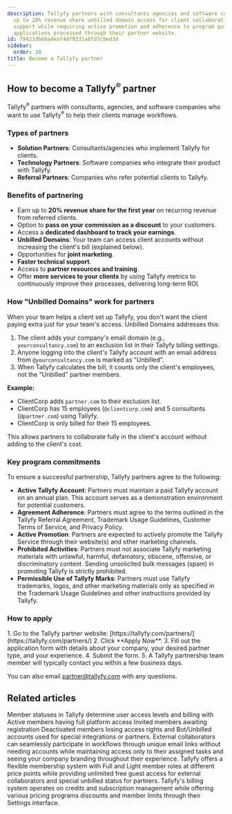 ```yaml
---
description: Tallyfy partners with consultants agencies and software companies offering
  up to 20% revenue share unbilled domain access for client collaboration and comprehensive
  support while requiring active promotion and adherence to program guidelines with
  applications processed through their partner website.
id: 79423db6ba4eaf4df9231a8fd7cbed3d
sidebar:
  order: 20
title: Become a Tallyfy partner
---
```



## How to become a Tallyfy<sup>®</sup> partner

Tallyfy<sup>®</sup> partners with consultants, agencies, and software companies who want to use Tallyfy<sup>®</sup> to help their clients manage workflows.

### Types of partners

- **Solution Partners**: Consultants/agencies who implement Tallyfy for clients.
- **Technology Partners**: Software companies who integrate their product with Tallyfy.
- **Referral Partners**: Companies who refer potential clients to Tallyfy.

### Benefits of partnering

- Earn up to **20% revenue share for the first year** on recurring revenue from referred clients.
- Option to **pass on your commission as a discount** to your customers.
- Access a **dedicated dashboard to track your earnings**.
- **Unbilled Domains**: Your team can access client accounts without increasing the client's bill (explained below).
- Opportunities for **joint marketing**.
- **Faster technical support**.
- Access to **partner resources and training**.
- Offer **more services to your clients** by using Tallyfy metrics to continuously improve their processes, delivering long-term ROI.

### How "Unbilled Domains" work for partners

When your team helps a client set up Tallyfy, you don't want the client paying extra just for your team's access. Unbilled Domains addresses this:

1. The client adds your company's email domain (e.g., `yourconsultancy.com`) to an exclusion list in their Tallyfy billing settings.
2. Anyone logging into the client's Tallyfy account with an email address from `@yourconsultancy.com` is marked as "Unbilled".
3. When Tallyfy calculates the bill, it counts only the client's employees, not the "Unbilled" partner members.

**Example:**
- ClientCorp adds `partner.com` to their exclusion list.
- ClientCorp has 15 employees (`@clientcorp.com`) and 5 consultants (`@partner.com`) using Tallyfy.
- ClientCorp is only billed for their 15 employees.

This allows partners to collaborate fully in the client's account without adding to the client's cost.

### Key program commitments

To ensure a successful partnership, Tallyfy partners agree to the following:

- **Active Tallyfy Account**: Partners must maintain a paid Tallyfy account on an annual plan. This account serves as a demonstration environment for potential customers.
- **Agreement Adherence**: Partners must agree to the terms outlined in the Tallyfy Referral Agreement, Trademark Usage Guidelines, Customer Terms of Service, and Privacy Policy.
- **Active Promotion**: Partners are expected to actively promote the Tallyfy Service through their website(s) and other marketing channels.
- **Prohibited Activities**: Partners must not associate Tallyfy marketing materials with unlawful, harmful, defamatory, obscene, offensive, or discriminatory content. Sending unsolicited bulk messages (spam) in promoting Tallyfy is strictly prohibited.
- **Permissible Use of Tallyfy Marks**: Partners must use Tallyfy trademarks, logos, and other marketing materials only as specified in the Trademark Usage Guidelines and other instructions provided by Tallyfy.

### How to apply

<Steps>
1. Go to the Tallyfy partner website: [https://tallyfy.com/partners/](https://tallyfy.com/partners/)
2. Click **Apply Now**.
3. Fill out the application form with details about your company, your desired partner type, and your experience.
4. Submit the form.
5. A Tallyfy partnership team member will typically contact you within a few business days.
</Steps>

You can also email [partner@tallyfy.com](mailto:partner@tallyfy.com) with any questions.


## Related articles
<CardGrid>
<LinkTitleCard header="<b>Org Settings > Understanding Member Statuses</b>" href="/products/pro/settings/org-settings/understanding-member-statuses/" > Member statuses in Tallyfy determine user access levels and billing with Active members having full platform access Invited members awaiting registration Deactivated members losing access rights and Bot/Unbilled accounts used for special integrations or partners. </LinkTitleCard>
<LinkTitleCard header="<b>Features > Customer facing</b>" href="/products/pro/tutorials/features/customer-facing/" > External collaborators can seamlessly participate in workflows through unique email links without needing accounts while maintaining access only to their assigned tasks and seeing your company branding throughout their experience. </LinkTitleCard>
<LinkTitleCard header="<b>Billing > Tallyfy's Account and Member Limits</b>" href="/products/pro/settings/billing/what-are-tallyfys-account-and-member-limits/" > Tallyfy offers a flexible membership system with Full and Light member roles at different price points while providing unlimited free guest access for external collaborators and special unbilled status for partners. </LinkTitleCard>
<LinkTitleCard header="<b>Settings > Billing</b>" href="/products/pro/settings/billing/" > Tallyfy's billing system operates on credits and subscription management while offering various pricing programs discounts and member limits through their Settings interface. </LinkTitleCard>
</CardGrid>